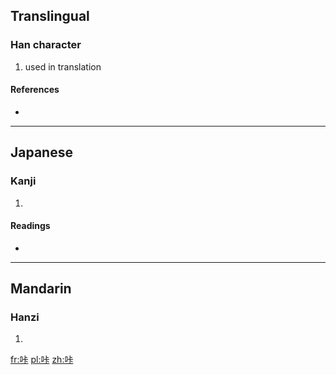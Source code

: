 ==Translingual==

===Han character===
{{Han char|rn=30|rad=口|as=05|sn=8|four=|canj=口卜一卜 (RYMY)}}

# used in translation

====References====
* {{Han ref|kx=0185.211|dkj=03517|hdz=10599.140|uh=5494|ud=21652}}

----

==Japanese==

===Kanji===
{{ja-kanji|grade=|rs=口05}}

# {{defn|lang=ja|sort=口05}}

====Readings====
* {{ja-readings|on=[[ろう]] (rō)|kun=}}

----

==Mandarin==

===Hanzi===
{{cmn-hanzi|pin=[[kǎ]] ([[ka3]])|wg=k'a<sup>3</sup>}}

# {{defn|lang=cmn|sort=口05}}

[[fr:咔]]
[[pl:咔]]
[[zh:咔]]
